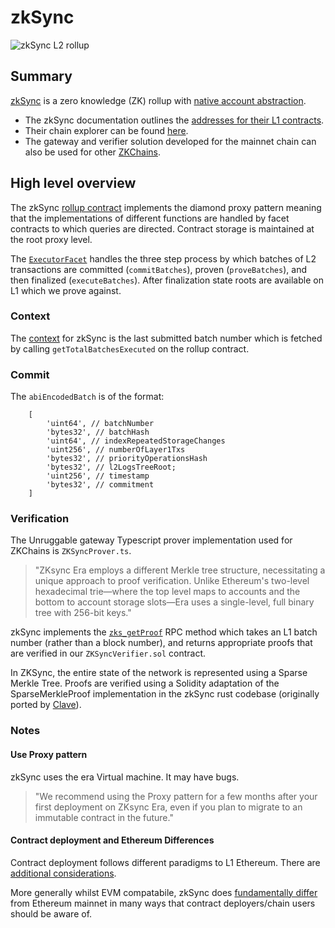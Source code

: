 # zkSync

<img src="/images/chains/zkSync.png" alt="zkSync L2 rollup" className="centered-image" />

## Summary

[zkSync](https://zksync.io/) is a zero knowledge (ZK) rollup with [native account abstraction](https://docs.zksync.io/build/start-coding/quick-start/paymasters-introduction).

- The zkSync documentation outlines the [addresses for their L1 contracts](https://docs.zksync.io/build/developer-reference/era-contracts/l1-contracts).
- Their chain explorer can be found [here](https://explorer.zksync.io/).
- The gateway and verifier solution developed for the mainnet chain can also be used for other [ZKChains](https://blog.matter-labs.io/introduction-to-hyperchains-fdb33414ead7).



## High level overview

The zkSync [rollup contract](https://etherscan.io/address/0x32400084c286cf3e17e7b677ea9583e60a000324#code0) implements the diamond proxy pattern meaning that the implementations of different functions are handled by facet contracts to which queries are directed. Contract storage is maintained at the root proxy level.

The [`ExecutorFacet`](https://docs.zksync.io/build/developer-reference/era-contracts/l1-contracts#executorfacet) handles the three step process by which batches of L2 transactions are committed (`commitBatches`), proven (`proveBatches`), and then finalized (`executeBatches`). After finalization state roots are available on L1 which we prove against.


### Context

The [context](/architecture#context) for zkSync is the last submitted batch number which is fetched by calling `getTotalBatchesExecuted` on the rollup contract.

### Commit

The `abiEncodedBatch` is of the format:

```
    [
        'uint64', // batchNumber
        'bytes32', // batchHash
        'uint64', // indexRepeatedStorageChanges
        'uint256', // numberOfLayer1Txs
        'bytes32', // priorityOperationsHash
        'bytes32', // l2LogsTreeRoot;
        'uint256', // timestamp
        'bytes32', // commitment
    ]
```

### Verification

The Unruggable gateway Typescript prover implementation used for ZKChains is `ZKSyncProver.ts`. 

> "ZKsync Era employs a different Merkle tree structure, necessitating a unique approach to proof verification. Unlike Ethereum's two-level hexadecimal trie—where the top level maps to accounts and the bottom to account storage slots—Era uses a single-level, full binary tree with 256-bit keys."

zkSync implements the [`zks_getProof`](https://docs.zksync.io/build/api-reference/zks-rpc#zks_getproof) RPC method which takes an L1 batch number (rather than a block number), and returns appropriate proofs that are verified in our `ZKSyncVerifier.sol` contract.

In ZKSync, the entire state of the network is represented using a Sparse Merkle Tree. Proofs are verified using a Solidity adaptation of the SparseMerkleProof implementation in the zkSync rust codebase (originally ported by [Clave](https://github.com/getclave/zksync-storage-proofs/blob/main/packages/zksync-storage-contracts/src/SparseMerkleTree.sol)).


### Notes

#### Use Proxy pattern

zkSync uses the era Virtual machine. It may have bugs.

> "We recommend using the Proxy pattern for a few months after your first deployment on ZKsync Era, even if you plan to migrate to an immutable contract in the future."

#### Contract deployment and Ethereum Differences

Contract deployment follows different paradigms to L1 Ethereum. There are [additional considerations](https://docs.zksync.io/build/developer-reference/ethereum-differences/contract-deployment).

More generally whilst EVM compatabile, zkSync does [fundamentally differ](https://docs.zksync.io/build/developer-reference/ethereum-differences/evm-instructions) from Ethereum mainnet in many ways that contract deployers/chain users should be aware of.